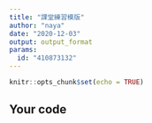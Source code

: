 ```yaml
---
title: "課堂練習模版"
author: "naya"
date: "2020-12-03"
output: output_format
params:
  id: "410873132"
---
```


```r
knitr::opts_chunk$set(echo = TRUE)
```

## Your code

```r

```

